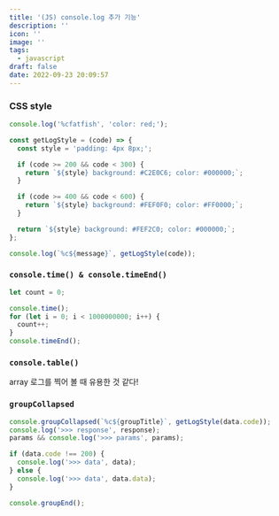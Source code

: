 ```yaml
---
title: '(JS) console.log 추가 기능'
description: ''
icon: ''
image: ''
tags:
  - javascript
draft: false
date: 2022-09-23 20:09:57
---
```


### CSS style

```jsx
console.log('%cfatfish', 'color: red;');
```

```jsx
const getLogStyle = (code) => {
  const style = 'padding: 4px 8px;';

  if (code >= 200 && code < 300) {
    return `${style} background: #C2E0C6; color: #000000;`;
  }

  if (code >= 400 && code < 600) {
    return `${style} background: #FEF0F0; color: #FF0000;`;
  }

  return `${style} background: #FEF2C0; color: #000000;`;
};

console.log(`%c${message}`, getLogStyle(code));
```

### `console.time() & console.timeEnd()`

```jsx
let count = 0;

console.time();
for (let i = 0; i < 1000000000; i++) {
  count++;
}
console.timeEnd();
```

### `console.table()`

array 로그를 찍어 볼 때 유용한 것 같다!

### `groupCollapsed`

```jsx
console.groupCollapsed(`%c${groupTitle}`, getLogStyle(data.code));
console.log('>>> response', response);
params && console.log('>>> params', params);

if (data.code !== 200) {
  console.log('>>> data', data);
} else {
  console.log('>>> data', data.data);
}

console.groupEnd();
```
